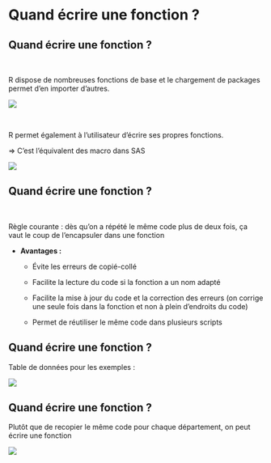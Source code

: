 # Quand écrire une fonction ? {.backgroundTitre .unnumbered}

## Quand écrire une fonction ?

<br>

R dispose de nombreuses fonctions de base et le chargement de packages permet d'en importer d'autres.

![](img/clipboard-R-function.png){fig-align="center"}

<br>

R permet également à l'utilisateur d'écrire ses propres fonctions.  

=\> C'est l'équivalent des macro dans SAS

![](img/clipboard-outil.png){fig-align="center"}

## Quand écrire une fonction ? 

<br>

[Règle courante : dès qu’on a répété le même code plus de deux fois, ça vaut le coup de l’encapsuler dans une fonction]{.Terre_battue1}

-   **Avantages :**

    -   Évite les erreurs de copié-collé

    -   Facilite la lecture du code si la fonction a un nom adapté

    -   Facilite la mise à jour du code et la correction des erreurs (on corrige une seule fois dans la fonction et non à plein d’endroits du code)

    -   Permet de réutiliser le même code dans plusieurs scripts

## Quand écrire une fonction ?

Table de données pour les exemples :

![](img/clipboard-ecrire3-4.png)

## Quand écrire une fonction ?

Plutôt que de recopier le même code pour chaque département, on peut écrire une fonction

![](img/clipboard-ecrire4-4.png)
